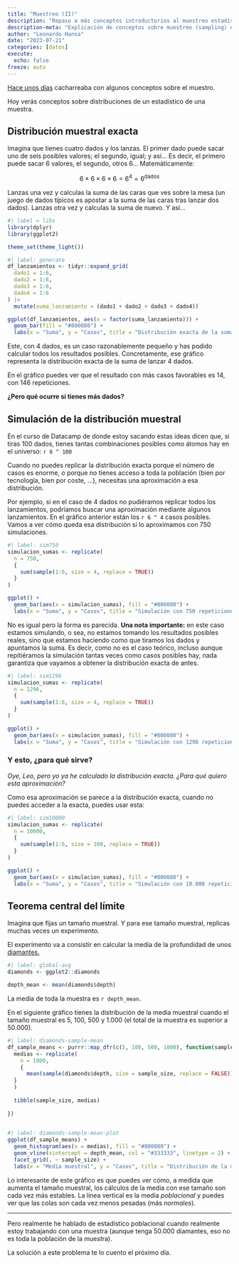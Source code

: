 ```yaml
---
title: "Muestreo (II)"
description: "Repaso a más conceptos introductorios al muestreo estadístico"
description-meta: "Explicación de conceptos sobre muestreo (sampling) estadístico"
author: "Leonardo Hansa"
date: "2023-07-21"
categories: [datos]
execute: 
  echo: false
freeze: auto
---
```


[Hace unos días](https://longitudsinanchura.com/posts/2023-07-18-muestreo/) cacharreaba con algunos conceptos sobre el muestro. 

Hoy verás conceptos sobre distribuciones de un estadístico de una muestra. 


## Distribución muestral exacta

Imagina que tienes cuatro dados y los lanzas. El primer dado puede sacar uno de seis posibles valores; el segundo, igual; y así... Es decir, el primero puede sacar 6 valores, el segundo, otros 6... Matemáticamente: 

$$6 \times 6 \times 6 \times 6 = 6 ^ 4 = 6 ^ {\mbox{dados}}$$

Lanzas una vez y calculas la suma de las caras que ves sobre la mesa (un juego de dados típicos es apostar a la suma de las caras tras lanzar dos dados). Lanzas otra vez y calculas la suma de nuevo. Y así...

```r
#| label = libs
library(dplyr)
library(ggplot2)

theme_set(theme_light())
```

```r
#| label: generate
df_lanzamientos <- tidyr::expand_grid(
  dado1 = 1:6, 
  dado2 = 1:6, 
  dado3 = 1:6, 
  dado4 = 1:6 
) |> 
  mutate(suma_lanzamiento = (dado1 + dado2 + dado3 + dado4))

ggplot(df_lanzamientos, aes(x = factor(suma_lanzamiento))) + 
  geom_bar(fill = "#800080") + 
  labs(x = "Suma", y = "Casos", title = "Distribución exacta de la suma con 4 dados")
```

Este, con 4 dados, es un caso razonablemente pequeño y has podido calcular todos los resultados posibles. Concretamente, ese gráfico representa la distribución exacta de la suma de lanzar 4 dados.

En el gráfico puedes ver que el resultado con más casos favorables es 14, con 146 repeticiones. 

**¿Pero qué ocurre si tienes más dados?**

## Simulación de la distribución muestral 

En el curso de Datacamp de donde estoy sacando estas ideas dicen que, si tiras 100 dados, tienes tantas combinaciones posibles como átomos hay en el universo: `r 6 ^ 100` 

Cuando no puedes replicar la distribución exacta porque el número de casos es enorme, o porque no tienes acceso a toda la población (bien por tecnología, bien por coste, ...), necesitas una aproximación a esa distribución. 

Por ejemplo, si en el caso de 4 dados no pudiéramos replicar todos los lanzamientos, podríamos buscar una aproximación mediante algunos lanzamientos. En el gráfico anterior están los `r 6 ^ 4` casos posibles. Vamos a ver cómo queda esa distribución si lo aproximamos con 750 simulaciones. 

```r
#| label: sim750
simulacion_sumas <- replicate(
  n = 750, 
  {
    sum(sample(1:6, size = 4, replace = TRUE))
  }
)

ggplot() + 
  geom_bar(aes(x = simulacion_sumas), fill = "#800080") + 
  labs(x = "Suma", y = "Casos", title = "Simulación con 750 repeticiones y 4 dados")
```

No es igual pero la forma es parecida. **Una nota importante:** en este caso estamos simulando, o sea, no estamos tomando los resultados posibles reales, sino que estamos haciendo como que tiramos los dados y apuntamos la suma. Es decir, como no es el caso teórico, incluso aunque repitiéramos la simulación tantas veces como casos posibles hay, nada garantiza que vayamos a obtener la distribución exacta de antes. 


```r
#| label: sim1296
simulacion_sumas <- replicate(
  n = 1296, 
  {
    sum(sample(1:6, size = 4, replace = TRUE))
  }
)

ggplot() + 
  geom_bar(aes(x = simulacion_sumas), fill = "#800080") + 
  labs(x = "Suma", y = "Casos", title = "Simulación con 1296 repeticiones y 4 dados")
```
### Y esto, ¿para qué sirve?

_Oye, Leo, pero yo ya he calculado la distribución exacta. ¿Para qué quiero esta aproximación?_

Como esa aproximación se parece a la distribución exacta, cuando no puedes acceder a la exacta, puedes usar esta: 

```r
#| label: sim10000
simulacion_sumas <- replicate(
  n = 10000, 
  {
    sum(sample(1:6, size = 100, replace = TRUE))
  }
)

ggplot() + 
  geom_bar(aes(x = simulacion_sumas), fill = "#800080") + 
  labs(x = "Suma", y = "Casos", title = "Simulación con 10.000 repeticiones y 100 dados")
```
## Teorema central del límite

Imagina que fijas un tamaño muestral. Y para ese tamaño muestral, replicas muchas veces un experimento. 

El experimento va a consistir en calcular la media de la profundidad de unos [diamantes.](https://ggplot2.tidyverse.org/reference/diamonds.html) 

```r
#| label: global-avg
diamonds <- ggplot2::diamonds

depth_mean <- mean(diamonds$depth)
```

La media de toda la muestra es `r depth_mean`.

En el siguiente gráfico tienes la distribución de la media muestral cuando el tamaño muestral es 5, 100, 500 y 1.000 (el total de la muestra es superior a 50.000). 

```r
#| label: diamonds-sample-mean
df_sample_means <- purrr::map_dfr(c(5, 100, 500, 1000), function(sample_size) {
  medias <- replicate(
    n = 1000, 
    {
      mean(sample(diamonds$depth, size = sample_size, replace = FALSE))
  }
  )
  
  tibble(sample_size, medias)
  
})
  
```

```r
#| label: diamonds-sample-mean-plot
ggplot(df_sample_means) +
  geom_histogram(aes(x = medias), fill = "#800080") + 
  geom_vline(xintercept = depth_mean, col = "#333333", linetype = 2) + 
  facet_grid(. ~ sample_size) + 
  labs(x = "Media muestral", y = "Casos", title = "Distribución de la media muestral según el tamaño muestral")

```

Lo interesante de este gráfico es que puedes ver cómo, a medida que aumenta el tamaño muestral, los cálculos de la media con ese tamaño son cada vez más estables. La línea vertical es la media _poblacional_ y puedes ver que las colas son cada vez menos pesadas (más _normales_).


***

Pero realmente he hablado de estadístico poblacional cuando realmente estoy trabajando con una muestra (aunque tenga 50.000 diamantes, eso no es toda la población de la muestra). 

La solución a este problema te lo cuento el próximo día.



